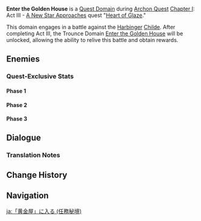 {{About|the Quest Domain|the Trounce Domain|Enter the Golden House}}
{{Domain Infobox
|image        = Domain Enter the Golden House.png
|title        = Enter the Golden House
|type         = Quest
|description  = Your pursuit of the truth brings you to the very heart of the political storm that has been slowly brewing in Liyue Harbor.<br />It is time to peer beyond the glittering gold, and see what lurks in the shadows...
|quest        = Heart of Glaze
|quest_type   = Archon
|region       = Liyue
|area         = Sea of Clouds
|subarea      = Mt. Tianheng
|domain       = Enter the Golden House
|requiredAR   = 28
|recLevel     = 47
}}
'''Enter the Golden House''' is a [[Quest Domain]] during [[Archon Quest]] [[Chapter I]]: Act III - [[A New Star Approaches]] quest "[[Heart of Glaze]]."

This domain engages in a battle against the [[Harbinger]] [[Childe]]. After completing Act III, the Trounce Domain [[Enter the Golden House]] will be unlocked, allowing the ability to relive this battle and obtain rewards.

==Enemies==
{{Card|Enter the Golden House|type=Enemy|text=Childe}}

===Quest-Exclusive Stats===
====Phase 1====
{{Enemy Stats
|res1        = Normal
|resglobal   = 0%
|hydro_res   = 50%

|res2         = Stunned
|resglobal2   = -30%
|hydro_res2   = 20%

|hp_ratio   = 6
|hp_type    = 1
|atk_ratio  = 3
|res_title  = State
|hide_notes = 1
}}

====Phase 2====
{{Enemy Stats
|res1        = Normal
|resglobal   = 0%
|electro_res = 50%

|res2         = Stunned
|resglobal2   = -50%
|electro_res2 = 0%

|hp_ratio   = 6
|hp_type    = 1
|atk_ratio  = 3
|res_title  = State
|hide_notes = 1
}}

====Phase 3====
{{Enemy Stats
|resglobal   = 0%
|hydro_res   = 70%
|electro_res = 70%

|hp_ratio   = 10
|hp_type    = 1
|atk_ratio  = 4
|hide_notes = 1
}}

==Dialogue==
{{Transclude|Heart of Glaze|Dialogue}}

===Translation Notes===
{{Reflist|note=1}}

==Change History==
{{Change History|1.1}}

==Navigation==
{{Domain Navbox|Temporary}}

[[ja:「黄金屋」に入る (任務秘境)]]